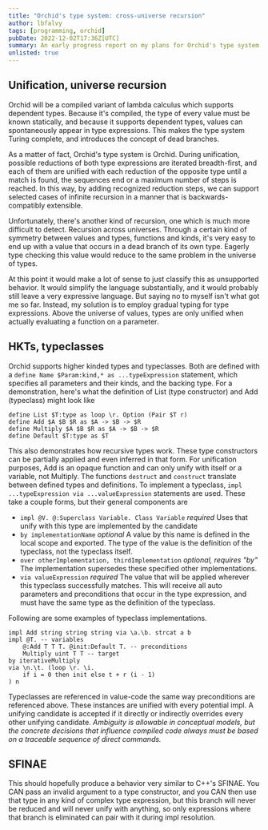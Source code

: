```yaml
---
title: "Orchid's type system: cross-universe recursion"
author: lbfalvy
tags: [programming, orchid]
pubDate: 2022-12-02T17:36Z[UTC]
summary: An early progress report on my plans for Orchid's type system
unlisted: true
---
```


## Unification, universe recursion

Orchid will be a compiled variant of lambda calculus which supports dependent types. Because it's compiled, the type of every value must be known statically, and because it supports dependent types, values can spontaneously appear in type expressions. This makes the type system Turing complete, and introduces the concept of dead branches.

As a matter of fact, Orchid's type system is Orchid. During unification, possible reductions of both type expressions are iterated breadth-first, and each of them are unified with each reduction of the opposite type until a match is found, the sequences end or a maximum number of steps is reached. In this way, by adding recognized reduction steps, we can support selected cases of infinite recursion in a manner that is backwards-compatibly extensible.

Unfortunately, there's another kind of recursion, one which is much more difficult to detect. Recursion across universes. Through a certain kind of symmetry between values and types, functions and kinds, it's very easy to end up with a value that occurs in a dead branch of its own type. Eagerly type checking this value would reduce to the same problem in the universe of types.

At this point it would make a lot of sense to just classify this as unsupported behavior. It would simplify the language substantially, and it would probably still leave a very expressive language. But saying no to myself isn't what got me so far. Instead, my solution is to employ gradual typing for type expressions. Above the universe of values, types are only unified when actually evaluating a function on a parameter.

## HKTs, typeclasses

Orchid supports higher kinded types and typeclasses. Both are defined with a `define Name $Param:kind,* as ...typeExpression` statement, which specifies all parameters and their kinds, and the backing type. For a demonstration, here's what the definition of List (type constructor) and Add (typeclass) might look like

```orchid
define List $T:type as loop \r. Option (Pair $T r)
define Add $A $B $R as $A -> $B -> $R
define Multiply $A $B $R as $A -> $B -> $R
define Default $T:type as $T
```

This also demonstrates how recursive types work. These type constructors can be partially applied and even inferred in that form. For unification purposes, Add is an opaque function and can only unify with itself or a variable, not Multiply. The functions `destruct` and `construct` translate between defined types and definitions. To implement a typeclass, `impl ...typeExpression via ...valueExpression` statements are used. These take a couple forms, but their general components are

- `impl @V. @:Superclass Variable. Class Variable` _required_ Uses that unify with this type are implemented by the candidate
- `by implementationName` _optional_ A value by this name is defined in the local scope and exported. The type of the value is the definition of the typeclass, not the typeclass itself.
- `over otherImplementation, thirdImplementation` _optional, requires "by"_ The implementation supersedes these specified other implementations.
- `via valueExpression` _required_ The value that will be applied wherever this typeclass successfully matches. This will receive all auto parameters and preconditions that occur in the type expression, and must have the same type as the definition of the typeclass.

Following are some examples of typeclass implementations.

```orchid
impl Add string string string via \a.\b. strcat a b
impl @T. -- variables
	@:Add T T T. @init:Default T. -- preconditions
	Multiply uint T T -- target
by iterativeMultiply
via \n.\t. (loop \r. \i.
	if i = 0 then init else t + r (i - 1)
) n
```

Typeclasses are referenced in value-code the same way preconditions are referenced above. These instances are unified with every potential impl. A unifying candidate is accepted if it directly or indirectly overrides every other unifying candidate. _Ambiguity is allowable in conceptual models, but the concrete decisions that influence compiled code always must be based on a traceable sequence of direct commands._

## SFINAE

This should hopefully produce a behavior very similar to C++'s SFINAE. You CAN pass an invalid argument to a type constructor, and you CAN then use that type in any kind of complex type expression, but this branch will never be reduced and will never unify with anything, so only expressions where that branch is eliminated can pair with it during impl resolution.